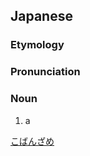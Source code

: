 ==Japanese==
{{wikipedia|lang=ja|コバンザメ}}
{{ja-kanjitab|こ|ばん|さめ|r=y|k3=ざめ}}

===Etymology===
{{compound|lang=ja|小判|鮫|t1={{w|Koban (coin)|koban}}|tr2=same|t2=[[shark]]|sort=こばんざめ}}

===Pronunciation===
{{ja-pron|acc=2|こばんざめ}}

===Noun===
{{ja-noun|こばんざめ|コバンザメ}}

# a {{w|live sharksucker}}

[[Category:ja:Fish|こばんざめ]]